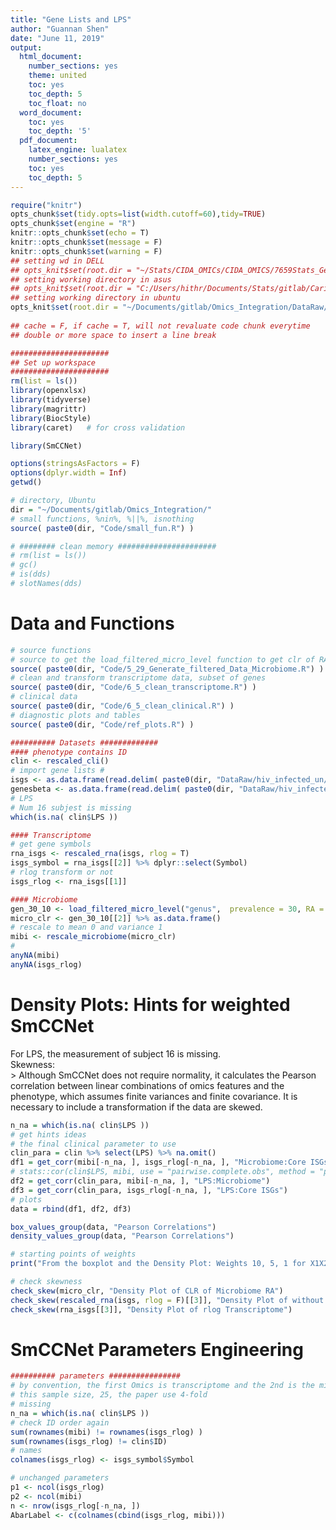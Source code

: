 ```yaml
---
title: "Gene Lists and LPS"
author: "Guannan Shen"
date: "June 11, 2019"
output: 
  html_document:
    number_sections: yes
    theme: united
    toc: yes
    toc_depth: 5
    toc_float: no
  word_document:
    toc: yes
    toc_depth: '5'
  pdf_document:
    latex_engine: lualatex
    number_sections: yes
    toc: yes
    toc_depth: 5
---
```


```r
require("knitr")
opts_chunk$set(tidy.opts=list(width.cutoff=60),tidy=TRUE)
opts_chunk$set(engine = "R")
knitr::opts_chunk$set(echo = T)
knitr::opts_chunk$set(message = F)
knitr::opts_chunk$set(warning = F)
## setting wd in DELL
## opts_knit$set(root.dir = "~/Stats/CIDA_OMICs/CIDA_OMICS/7659Stats_Genetics/HW5/")
## setting working directory in asus 
## opts_knit$set(root.dir = "C:/Users/hithr/Documents/Stats/gitlab/Cario_RNASeq_Microbiom_Inte/DataRaw/") 
## setting working directory in ubuntu
opts_knit$set(root.dir = "~/Documents/gitlab/Omics_Integration/DataRaw/hiv_infected_un/")
                                                 
## cache = F, if cache = T, will not revaluate code chunk everytime
## double or more space to insert a line break
```


```r
######################
## Set up workspace
######################
rm(list = ls())
library(openxlsx)
library(tidyverse)
library(magrittr)
library(BiocStyle)
library(caret)   # for cross validation

library(SmCCNet)

options(stringsAsFactors = F)
options(dplyr.width = Inf)
getwd()

# directory, Ubuntu 
dir = "~/Documents/gitlab/Omics_Integration/"
# small functions, %nin%, %||%, isnothing
source( paste0(dir, "Code/small_fun.R") )

# ######## clean memory ######################
# rm(list = ls())
# gc()
# is(dds)
# slotNames(dds)
```

# Data and Functions

```r
# source functions 
# source to get the load_filtered_micro_level function to get clr of RA
source( paste0(dir, "Code/5_29_Generate_filtered_Data_Microbiome.R") )
# clean and transform transcriptome data, subset of genes
source( paste0(dir, "Code/6_5_clean_transcriptome.R") )
# clinical data 
source( paste0(dir, "Code/6_5_clean_clinical.R") )
# diagnostic plots and tables
source( paste0(dir, "Code/ref_plots.R") )

########## Datasets #############
#### phenotype contains ID
clin <- rescaled_cli() 
# import gene lists #
isgs <- as.data.frame(read.delim( paste0(dir, "DataRaw/hiv_infected_un/coreISG")) )
genesbeta <- as.data.frame(read.delim( paste0(dir, "DataRaw/hiv_infected_un/genesbeta" )) )
# LPS
# Num 16 subjest is missing 
which(is.na( clin$LPS ))

#### Transcriptome
# get gene symbols 
rna_isgs <- rescaled_rna(isgs, rlog = T)
isgs_symbol = rna_isgs[[2]] %>% dplyr::select(Symbol)
# rlog transform or not
isgs_rlog <- rna_isgs[[1]]

#### Microbiome
gen_30_10 <- load_filtered_micro_level("genus",  prevalence = 30, RA = 10, wd = "Ubuntu")
micro_clr <- gen_30_10[[2]] %>% as.data.frame()
# rescale to mean 0 and variance 1 
mibi <- rescale_microbiome(micro_clr)
#
anyNA(mibi)
anyNA(isgs_rlog)


```

# Density Plots: Hints for weighted SmCCNet
For LPS, the measurement of subject 16 is missing.  
Skewness:  
> Although SmCCNet does not require normality, it calculates the Pearson correlation between
linear combinations of omics features and the phenotype, which assumes finite variances and
finite covariance. It is necessary to include a transformation if the data are skewed.

```r
n_na = which(is.na( clin$LPS ))
# get hints ideas
# the final clinical parameter to use
clin_para = clin %>% select(LPS) %>% na.omit()
df1 = get_corr(mibi[-n_na, ], isgs_rlog[-n_na, ], "Microbiome:Core ISGs")
# stats::cor(clin$LPS, mibi, use = "pairwise.complete.obs", method = "pearson")
df2 = get_corr(clin_para, mibi[-n_na, ], "LPS:Microbiome")
df3 = get_corr(clin_para, isgs_rlog[-n_na, ], "LPS:Core ISGs")
# plots
data = rbind(df1, df2, df3)

box_values_group(data, "Pearson Correlations")
density_values_group(data, "Pearson Correlations")

# starting points of weights
print("From the boxplot and the Density Plot: Weights 10, 5, 1 for X1X2, LPS:Microbiome, LPS:Core ISGs")

# check skewness
check_skew(micro_clr, "Density Plot of CLR of Microbiome RA")
check_skew(rescaled_rna(isgs, rlog = F)[[3]], "Density Plot of without rlog Transcriptome")
check_skew(rna_isgs[[3]], "Density Plot of rlog Transcriptome")

```

# SmCCNet Parameters Engineering

```r
########## parameters ################
# by convention, the first Omics is transcriptome and the 2nd is the microbiome 
# this sample size, 25, the paper use 4-fold 
# missing
n_na = which(is.na( clin$LPS ))
# check ID order again
sum(rownames(mibi) != rownames(isgs_rlog) )
sum(rownames(isgs_rlog) != clin$ID)
# names
colnames(isgs_rlog) <- isgs_symbol$Symbol

# unchanged parameters
p1 <- ncol(isgs_rlog)
p2 <- ncol(mibi)
n <- nrow(isgs_rlog[-n_na, ])
AbarLabel <- c(colnames(cbind(isgs_rlog, mibi)))

```
